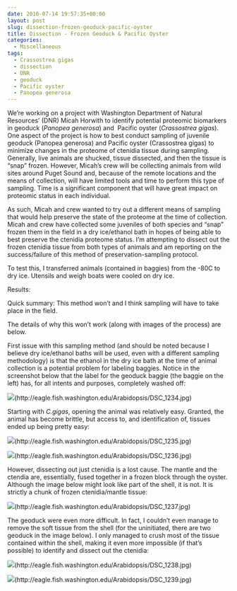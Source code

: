 ```yaml
---
date: 2016-07-14 19:57:35+00:00
layout: post
slug: dissection-frozen-geoduck-pacific-oyster
title: Dissection - Frozen Geoduck & Pacific Oyster
categories:
  - Miscellaneous
tags:
  - Crassostrea gigas
  - dissection
  - DNR
  - geoduck
  - Pacific oyster
  - Panopea generosa
---
```


We're working on a project with Washington Department of Natural Resources' (DNR) Micah Horwith to identify potential proteomic biomarkers in geoduck (_Panopea generosa_) and  Pacific oyster (_Crassostrea gigas_). One aspect of the project is how to best conduct sampling of juvenile geoduck (Panopea generosa) and Pacific oyster (Crassostrea gigas) to minimize changes in the proteome of ctenidia tissue during sampling. Generally, live animals are shucked, tissue dissected, and then the tissue is "snap" frozen. However, Micah's crew will be collecting animals from wild sites around Puget Sound and, because of the remote locations and the means of collection, will have limited tools and time to perform this type of sampling. Time is a significant component that will have great impact on proteomic status in each individual.

As such, Micah and crew wanted to try out a different means of sampling that would help preserve the state of the proteome at the time of collection. Micah and crew have collected some juveniles of both species and "snap" frozen them in the field in a dry ice/ethanol bath in hopes of being able to best preserve the ctenidia proteome status. I'm attempting to dissect out the frozen ctenidia tissue from both types of animals and am reporting on the success/failure of this method of preservation-sampling protocol.

To test this, I transferred animals (contained in baggies) from the -80C to dry ice. Utensils and weigh boats were cooled on dry ice.



Results:

Quick summary: This method won't and I think sampling will have to take place in the field.

The details of why this won't work (along with images of the process) are below.



First issue with this sampling method (and should be noted because I believe dry ice/ethanol baths will be used, even with a different sampling methodology) is that the ethanol in the dry ice bath at the time of animal collection is a potential problem for labeling baggies. Notice in the screenshot below that the label for the geoduck baggie (the baggie on the left) has, for all intents and purposes, completely washed off:

![](https://eagle.fish.washington.edu/Arabidopsis/DSC_1234.jpg)(http://eagle.fish.washington.edu/Arabidopsis/DSC_1234.jpg)





Starting with _C.gigas_, opening the animal was relatively easy. Granted, the animal has become brittle, but access to, and identification of, tissues ended up being pretty easy:

![](https://eagle.fish.washington.edu/Arabidopsis/DSC_1235.jpg)(http://eagle.fish.washington.edu/Arabidopsis/DSC_1235.jpg)



![](https://eagle.fish.washington.edu/Arabidopsis/DSC_1236.jpg)(http://eagle.fish.washington.edu/Arabidopsis/DSC_1236.jpg)







However, dissecting out just ctenidia is a lost cause. The mantle and the ctendia are, essentially, fused together in a frozen block through the oyster. Although the image below might look like part of the shell, it is not. It is strictly a chunk of frozen ctenidia/mantle tissue:



![](https://eagle.fish.washington.edu/Arabidopsis/DSC_1237.jpg)(http://eagle.fish.washington.edu/Arabidopsis/DSC_1237.jpg)





The geoduck were even more difficult. In fact, I couldn't even manage to remove the soft tissue from the shell (for the uninitiated, there are two geoduck in the image below). I only managed to crush most of the tissue contained within the shell, making it even more impossible (if that's possible) to identify and dissect out the ctenidia:



![](https://eagle.fish.washington.edu/Arabidopsis/DSC_1238.jpg)(http://eagle.fish.washington.edu/Arabidopsis/DSC_1238.jpg)





![](https://eagle.fish.washington.edu/Arabidopsis/DSC_1239.jpg)(http://eagle.fish.washington.edu/Arabidopsis/DSC_1239.jpg)
